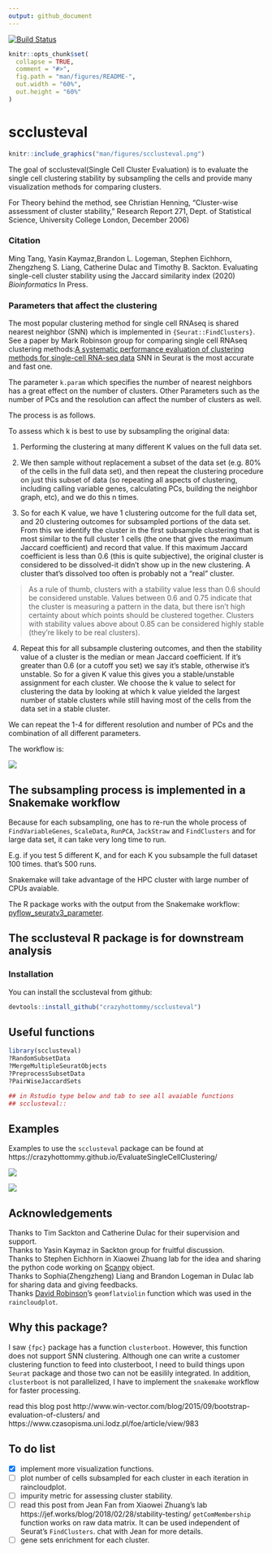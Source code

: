 ```yaml
---
output: github_document
---
```


<!-- README.md is generated from README.Rmd. Please edit that file -->

[![Build Status](https://travis-ci.com/crazyhottommy/scclusteval.svg?branch=master)](https://travis-ci.com/crazyhottommy/scclusteval)

```r
knitr::opts_chunk$set(
  collapse = TRUE,
  comment = "#>",
  fig.path = "man/figures/README-",
  out.width = "60%",
  out.height = "60%"
)
```
# scclusteval

```r
knitr::include_graphics("man/figures/scclusteval.png")
```

The goal of scclusteval(Single Cell Cluster Evaluation) is to evaluate the single cell clustering stability by subsampling the cells and provide many visualization methods for comparing clusters.

For Theory behind the method, see Christian Henning, “Cluster-wise assessment of
cluster stability,” Research Report 271, Dept. of Statistical Science, University 
College London, December 2006)

### Citation

Ming Tang, Yasin Kaymaz,Brandon L. Logeman, Stephen Eichhorn, Zhengzheng S. Liang, Catherine Dulac and Timothy B. Sackton. Evaluating single-cell cluster stability using the Jaccard similarity index (2020) *Bioinformatics* In Press.

### Parameters that affect the clustering

The most popular clustering method for single cell RNAseq is shared nearest neighbor (SNN)
which is implemented in `{Seurat::FindClusters}`. See a paper by Mark Robinson group for comparing
single cell RNAseq clustering methods:[A systematic performance evaluation of clustering methods for single-cell RNA-seq data](https://f1000research.com/articles/7-1141/v1)
SNN in Seurat is the most accurate and fast one.

The parameter `k.param` which specifies the number of nearest neighbors has a great effect on the number of clusters. Other Parameters such as the number of PCs and the resolution can affect the number of clusters as well.

The process is as follows.

To assess which k is best to use by subsampling the original data:

1. Performing the clustering at many different K values on the full data set. 

2. We then sample without replacement a subset of the data set (e.g. 80% of the 
cells in the full data set), and then repeat the clustering procedure on just 
this subset of data (so repeating all aspects of clustering, including calling 
variable genes, calculating PCs, building the neighbor graph, etc), and we do 
this n times. 

3. So for each K value, we have 1 clustering outcome for the full data set, 
and 20 clustering outcomes for subsampled portions of the data set. From this we
identify the cluster in the first subsample clustering that is most similar to 
the full cluster 1 cells (the one that gives the maximum Jaccard coefficient) and 
record that value. If this maximum Jaccard coefficient is less than 0.6 (this is 
quite subjective), the original cluster is considered to be dissolved-it didn’t 
show up in the new clustering.  A cluster that’s dissolved too often is probably 
not a “real” cluster.

>As a rule of thumb, clusters with a stability value less than 0.6 should be considered 
unstable. Values between 0.6 and 0.75 indicate that the cluster is measuring a pattern 
in the data, but there isn’t high certainty about which points should be clustered 
together. Clusters with stability values above about 0.85 can be considered highly 
stable (they’re likely to be real clusters).


4. Repeat this for all subsample clustering outcomes, and then the 
stability value of a cluster is the median or mean Jaccard coefficient. If it's 
greater than 0.6 (or a cutoff you set) we say it's stable, otherwise it's unstable. 
So for a given K value this gives you a stable/unstable assignment for each cluster.
We choose the  k value to select for clustering the data by looking at which k value 
yielded the largest number of stable clusters while still having most of the cells from the 
data set in a stable cluster.


We can repeat the 1-4 for different resolution and number of PCs and the combination of all different parameters.

The workflow is:

![](man/figures/workflow.png)

## The subsampling process is implemented in a Snakemake workflow

Because for each subsampling, one has to re-run the whole process of `FindVariableGenes`,
`ScaleData`, `RunPCA`, `JackStraw` and `FindClusters` and for large data set, it can
take very long time to run.

E.g. if you test 5 different K, and for each K you subsample the full dataset 100 times. that's
500 runs.

Snakemake will take advantage of the HPC cluster with large number of CPUs avaiable.

The R package works with the output from the Snakemake workflow: [pyflow_seuratv3_parameter](https://github.com/crazyhottommy/pyflow_seuratv3_parameter).

## The scclusteval R package is for downstream analysis

### Installation

You can install the scclusteval from github:  

``` r
devtools::install_github("crazyhottommy/scclusteval")
```


## Useful functions

```r
library(scclusteval)
?RandomSubsetData
?MergeMultipleSeuratObjects
?PreprocessSubsetData
?PairWiseJaccardSets

## in Rstudio type below and tab to see all avaiable functions
## scclusteval::
```


## Examples

Examples to use the `scclusteval` package can be found at https://crazyhottommy.github.io/EvaluateSingleCellClustering/

![](man/figures/README-unnamed-chunk-1-1.png)

![](man/figures/jaccard_raincloud.png)

## Acknowledgements

Thanks to Tim Sackton and Catherine Dulac for their supervision and support.  
Thanks to Yasin Kaymaz in Sackton group for fruitful discussion.  
Thanks to Stephen Eichhorn in Xiaowei Zhuang lab for the idea and sharing the python code working on [Scanpy](https://github.com/theislab/scanpy) object.  
Thanks to Sophia(Zhengzheng) Liang and Brandon Logeman in Dulac lab for sharing data and giving feedbacks.  
Thanks [David Robinson](https://twitter.com/drob)'s `geomflatviolin` function which was used in the `raincloudplot`.

## Why this package?

I saw `{fpc}` package has a function `clusterboot`. However, this function does not support
SNN clustering. Although one can write a customer clustering function to feed into clusterboot, 
I need to build things upon `Seurat` package and those two can not be easilily integrated. In
addition, `clusterboot` is not parallelized, I have to implement the `snakemake` workflow for faster
processing.

read this blog post http://www.win-vector.com/blog/2015/09/bootstrap-evaluation-of-clusters/
and https://www.czasopisma.uni.lodz.pl/foe/article/view/983


## To do list

- [x] implement more visualization functions. 
- [ ] plot number of cells subsampled for each cluster in each iteration in raincloudplot.
- [ ] impurity metric for assessing cluster stability.
- [ ] read this post from Jean Fan from Xiaowei Zhuang's lab https://jef.works/blog/2018/02/28/stability-testing/
`getComMembership` function works on raw data matrix. It can be used independent of Seurat's `FindClusters`. chat with Jean for more details.
- [ ] gene sets enrichment for each cluster.

